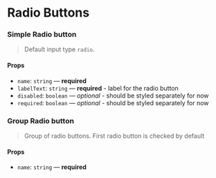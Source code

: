 
<Meta title="Form/Radiobutton" component={Radio} />

# Radio Buttons

### Simple Radio button

> Default input type `radio`.

<Preview>
  <Story name="simple">
    <Radio name="radiobutton" labelText="GNUI Radio button" />
  </Story>
</Preview>

#### Props

- `name`: `string` — **required**
- `labelText`: `string` — **required** - label for the radio button
- `disabled`: `boolean` — _optional_ - should be styled separately for now
- `required`: `boolean` — _optional_ - should be styled separately for now

### Group Radio button

> Group of radio buttons. First radio button is checked by default

<Preview>
  <Story name="group">
    <RadioGroup name="radiogroup">
      <Radio name="button1" labelText="New York" />
      <Radio name="button2" labelText="San Francisco" />
      <Radio name="button3" labelText="Los Angeles" />
    </RadioGroup>
  </Story>
</Preview>

#### Props

- `name`: `string` — **required**